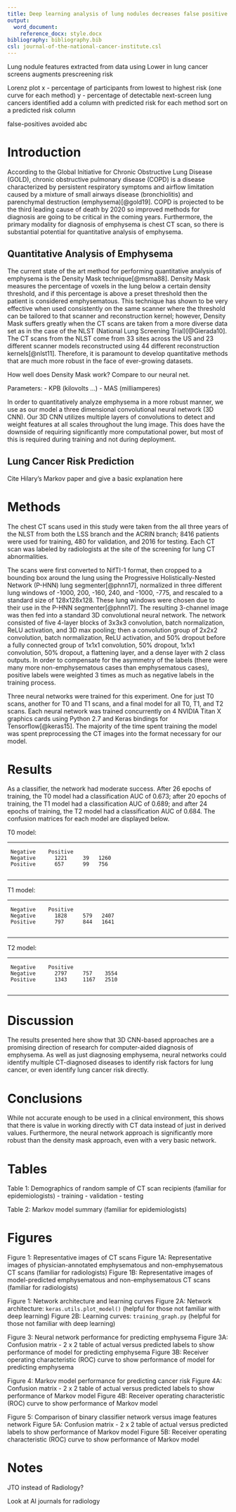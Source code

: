 ```yaml
---
title: Deep learning analysis of lung nodules decreases false positive rate in the National Lung Screening Trial
output:
  word_document:
    reference_docx: style.docx
bibliography: bibliography.bib
csl: journal-of-the-national-cancer-institute.csl
---
```


Lung nodule features extracted from data using Lower in lung cancer screens augments prescreening risk

Lorenz plot
x - percentage of participants from lowest to highest risk (one curve for each method)
y - percentage of detectable next-screen lung cancers identified
add a column with predicted risk for each method
sort on a predicted risk column

false-positives avoided
abc

Introduction {#introduction .unnumbered}
============

According to the Global Initiative for Chronic Obstructive Lung Disease
(GOLD), chronic obstructive pulmonary disease (COPD) is a disease
characterized by persistent respiratory symptoms and airflow limitation
caused by a mixture of small airways disease (bronchiolitis) and
parenchymal destruction (emphysema)[@gold19]. COPD is projected to be
the third leading cause of death by 2020 so improved methods for
diagnosis are going to be critical in the coming years. Furthermore, the
primary modality for diagnosis of emphysema is chest CT scan, so there
is substantial potential for quantitative analysis of emphysema.

Quantitative Analysis of Emphysema {#quantitative-analysis-of-emphysema .unnumbered}
----------------------------------

The current state of the art method for performing quantitative analysis
of emphysema is the Density Mask technique[@msma88]. Density Mask
measures the percentage of voxels in the lung below a certain density
threshold, and if this percentage is above a preset threshold then the
patient is considered emphysematous. This technique has shown to be very
effective when used consistently on the same scanner where the threshold
can be tailored to that scanner and reconstruction kernel; however,
Density Mask suffers greatly when the CT scans are taken from a more
diverse data set as in the case of the NLST (National Lung Screening Trial)[@Gierada10]. The CT scans from the NLST come from 33 sites across the US and 23 different scanner
models reconstructed using 44 different reconstruction kernels[@nlst11].
Therefore, it is paramount to develop quantitative methods that are much
more robust in the face of ever-growing datasets.

How well does Density Mask work?
Compare to our neural net.

Parameters:
- KPB (kilovolts ...)
- MAS (milliamperes)

In order to quantitatively analyze emphysema in a more robust manner, we
use as our model a three dimensional convolutional neural network (3D
CNN). Our 3D CNN utilizes multiple layers of convolutions to detect and
weight features at all scales throughout the lung image. This does have
the downside of requiring significantly more computational power, but
most of this is required during training and not during deployment.

Lung Cancer Risk Prediction {#lung-cancer-risk-prediction .unnumbered}
---------------------------

Cite Hilary’s Markov paper and give a basic explanation here

Methods {#methods .unnumbered}
=======

The chest CT scans used in this study were taken from the all three
years of the NLST from both the LSS branch and the ACRIN branch; 8416
patients were used for training, 480 for validation, and 2016 for
testing. Each CT scan was labeled by radiologists at the site of the
screening for lung CT abnormalities.

The scans were first converted to NifTI-1 format, then cropped to a
bounding box around the lung using the Progressive Holistically-Nested
Network (P-HNN) lung segmenter[@phnn17], normalized in three different
lung windows of -1000, 200, -160, 240, and -1000, -775, and
rescaled to a standard size of 128x128x128. These lung windows were
chosen due to their use in the P-HNN segmenter[@phnn17]. The resulting
3-channel image was then fed into a standard 3D convolutional neural
network. The network consisted of five 4-layer blocks of 3x3x3
convolution, batch normalization, ReLU activation, and 3D max pooling;
then a convolution group of 2x2x2 convolution, batch normalization, ReLU
activation, and 50% dropout before a fully connected group of 1x1x1
convolution, 50% dropout, 1x1x1 convolution, 50% dropout, a flattening
layer, and a dense layer with 2 class outputs. In order to compensate
for the asymmetry of the labels (there were many more non-emphysematous
cases than emphysematous cases), positive labels were weighted 3 times
as much as negative labels in the training process.

Three neural networks were trained for this experiment. One for just T0
scans, another for T0 and T1 scans, and a final model for all T0, T1,
and T2 scans. Each neural network was trained concurrently on 4 NVIDIA
Titan X graphics cards using Python 2.7 and Keras bindings for
Tensorflow[@keras15]. The majority of the time spent training the model
was spent preprocessing the CT images into the format necessary for our
model.

Results {#results .unnumbered}
=======

As a classifier, the network had moderate success. After 26 epochs of
training, the T0 model had a classification AUC of 0.673; after 20
epochs of training, the T1 model had a classification AUC of 0.689; and
after 24 epochs of training, the T2 model had a classification AUC of
0.684. The confusion matrices for each model are displayed below.

T0 model:

  -- ---------- ---------- ---- ------
                                
     Negative    Positive       
     Negative      1221     39   1260
     Positive      657      99   756
                                
  -- ---------- ---------- ---- ------

T1 model:

  -- ---------- ---------- ----- ------
                                 
     Negative    Positive        
     Negative      1828     579   2407
     Positive      797      844   1641
                                 
  -- ---------- ---------- ----- ------

T2 model:

  -- ---------- ---------- ------ ------
                                  
     Negative    Positive         
     Negative      2797     757    3554
     Positive      1343     1167   2510
                                  
  -- ---------- ---------- ------ ------

Discussion {#discussion .unnumbered}
==========

The results presented here show that 3D CNN-based approaches are a
promising direction of research for computer-aided diagnosis of
emphysema. As well as just diagnosing emphysema, neural networks could
identify multiple CT-diagnosed diseases to identify risk factors for
lung cancer, or even identify lung cancer risk directly.

Conclusions {#conclusions .unnumbered}
===========

While not accurate enough to be used in a clinical environment, this
shows that there is value in working directly with CT data instead of
just in derived values. Furthermore, the neural network approach is
significantly more robust than the density mask approach, even with a
very basic network.

Tables {#tables .unnumbered}
======

Table 1: Demographics of random sample of CT scan recipients (familiar for epidemiologists)
- training
- validation
- testing

Table 2: Markov model summary (familiar for epidemiologists)

Figures
=======

Figure 1: Representative images of CT scans
Figure 1A: Representative images of physician-annotated emphysematous and non-emphysematous CT scans (familiar for radiologists)
Figure 1B: Representative images of model-predicted emphysematous and non-emphysematous CT scans (familiar for radiologists)

Figure 1: Network architecture and learning curves
Figure 2A: Network architecture: `keras.utils.plot_model()` (helpful for those not familiar with deep learning)
Figure 2B: Learning curves: `training_graph.py` (helpful for those not familiar with deep learning)

Figure 3: Neural network performance for predicting emphysema
Figure 3A: Confusion matrix - 2 x 2 table of actual versus predicted labels to show performance of model for predicting emphysema
Figure 3B: Receiver operating characteristic (ROC) curve to show performance of model for predicting emphysema


Figure 4: Markov model performance for predicting cancer risk
Figure 4A: Confusion matrix - 2 x 2 table of actual versus predicted labels to show performance of Markov model
Figure 4B: Receiver operating characteristic (ROC) curve to show performance of Markov model

Figure 5: Comparison of binary classifier network versus image features network
Figure 5A: Confusion matrix - 2 x 2 table of actual versus predicted labels to show performance of Markov model
Figure 5B: Receiver operating characteristic (ROC) curve to show performance of Markov model

Notes
=====

JTO instead of Radiology?

Look at AI journals for radiology



